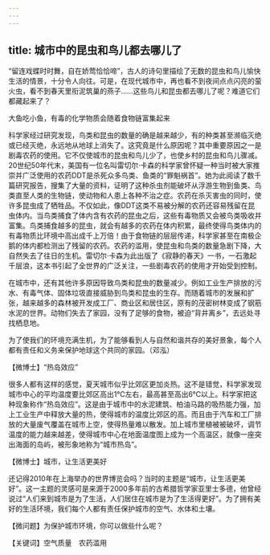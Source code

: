 ```yaml
---
---
---
```

title: 城市中的昆虫和鸟儿都去哪儿了
---




“留连戏蝶时时舞，自在娇莺恰恰啼”，古人的诗句里描绘了无数的昆虫和鸟儿愉快生活的情景，十分令人向往。可是，在现代城市中，再也看不到夜间点点闪亮的萤火虫，看不到春天里衔泥筑巢的燕子……这些鸟儿和昆虫都去哪儿了呢？难道它们都藏起来了？

大鱼吃小鱼，有毒的化学物质会随着食物链富集起来



科学家经过研究发现，鸟类和昆虫的数量的确是越来越少，有的种类甚至濒临灭绝或已经灭绝，永远地从地球上消失了。这究竟是什么原因呢？其中重要原因之一是剧毒农药的使用。它不仅使城市的昆虫和鸟儿少了，也使乡村的昆虫和鸟儿骤减。20世纪50年代末，美国有一位名叫雷切尔·卡森的科学家曾怀疑一种当时被大家推崇并广泛使用的农药DDT是杀死众多鸟类、鱼类的“罪魁祸首”。她为此阅读了数千篇研究报告，搜集了大量的资料，证明了这种杀虫剂能破坏从浮游生物到鱼类、鸟类直至人类的生物链，使动物和人患上各种不治之症。农药在杀灭害虫的同时，使许多昆虫成了牺牲品。不仅如此，像DDT这类不易被分解的农药还容易残留在昆虫体内。当鸟类捕食了体内含有农药的昆虫之后，这些有毒物质又会被鸟类吸收并富集。鸟类捕食越多的昆虫，就会有越多的农药在体内积累，最终使得鸟类体内的有毒物质比环境中高出成千上万倍！由于食物链的层层传递，科学家甚至在南极企鹅的体内都检测出了残留的农药。农药的滥用，使昆虫和鸟类的数量急剧下降，大自然失去了往日的生机。雷切尔·卡森为此出版了《寂静的春天》一书，一石激起千层浪，这本书引起了全世界的广泛关注，一些剧毒农药的使用才开始受到控制。

在城市中，还有其他许多原因导致鸟类和昆虫的数量减少。例如工业生产排放的污水、有毒气体、固体垃圾直接威胁到鸟类和昆虫的生存。而随着城市的发展和扩张，越来越多的森林被开发成工厂、商业区和居住区，原有的茂密树林变成了钢筋水泥的世界。动物们失去了家园，没有了足够的食物，被迫“背井离乡”，去远处寻找栖息地。

为了使我们的环境充满生机，为了能够看到人与自然和谐共存的美好景象，每个人都有责任和义务来保护地球这个共同的家园。（邓泓）





【微博士】“热岛效应”



很多人都有这样的感觉，夏天城市似乎比郊区更加炎热。这不是错觉，科学家发现城市中心的平均温度要比郊区高出1℃左右，最高甚至高出6℃以上。科学家把这种现象称作“热岛效应”。这是由于城市中的水泥建筑、柏油马路的吸热能力强，加上工业生产中释放大量的热，使得城市的温度比郊区的高。而且由于汽车和工厂排放的大量废气覆盖在城市上空，使得热量难以散发。加上城市里植被被破坏，调节温度的能力越来越差，使得城市中心在地面温度图上成为一个高温区，就像一座突出海面的岛屿，被形象地称为“城市热岛”。

【微博士】城市，让生活更美好

还记得2010年在上海举办的世界博览会吗？当时的主题是“城市，让生活更美好”。这一主题的灵感可是来源于2000多年前的古希腊哲学家亚里士多德，他曾经说过“人们来到城市是为了生活，人们居住在城市是为了生活得更好”。为了拥有美好的生活环境，我们每个人都有责任保护城市的空气、水体和土壤。

【微问题】为保护城市环境，你可以做些什么呢？

【关键词】空气质量　农药滥用